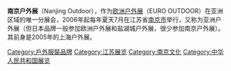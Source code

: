 {{unreferenced|time=2014-04-17T07:39:53+00:00}}
{{review|time=2014-04-16T14:13:57+00:00}}
'''南京户外展'''（Nanjing Outdoor），作为[[欧洲户外展|欧洲户外展]]（EURO OUTDOOR）在亚洲区域的唯一分展会，2006年起每年夏天7月在江苏省[[南京市|南京市]]举行，又称为亚洲户外展（但日本品牌一般参加欧洲户外展和盐湖城户外展，很少参加南京户外展）。其前身是2005年的上海户外展。

{{Authority control}}
[[Category:戶外服裝品牌|Category:戶外服裝品牌]]
[[Category:江苏展览|Category:江苏展览]]
[[Category:南京文化|Category:南京文化]]
[[Category:中华人民共和国展览|Category:中华人民共和国展览]]